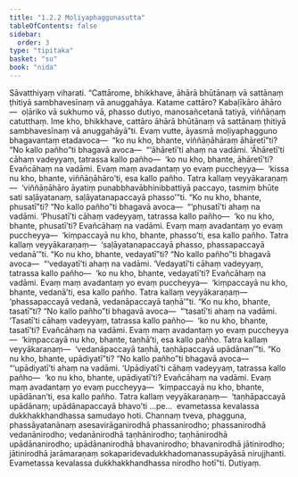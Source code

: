 ```yaml
---
title: "1.2.2 Moḷiyaphaggunasutta"
tableOfContents: false
sidebar:
  order: 3
type: "tipitaka"
basket: "su"
book: "nida"
---
```



<DynamicBreadcrumb />

<Division number="12" book="nida" bookNo="12" page="254">

<Paragraph number="72" book="nida">
Sāvatthiyaṃ viharati. “Cattārome, bhikkhave, āhārā bhūtānaṃ vā sattānaṃ ṭhitiyā sambhavesīnaṃ vā anuggahāya. Katame cattāro? Kabaḷīkāro āhāro—  oḷāriko vā sukhumo vā, phasso dutiyo, manosañcetanā tatiyā, viññāṇaṃ catutthaṃ. Ime kho, bhikkhave, cattāro āhārā bhūtānaṃ vā sattānaṃ ṭhitiyā sambhavesīnaṃ vā anuggahāyā”ti.
</Paragraph>

<Paragraph number="73" book="nida">
Evaṃ vutte, āyasmā moḷiyaphagguno bhagavantaṃ etadavoca—  “ko nu kho, bhante, viññāṇāhāraṃ āhāretī”ti? “No kallo pañho”ti bhagavā avoca—  “‘āhāretī’ti ahaṃ na vadāmi. ‘Āhāretī’ti cāhaṃ vadeyyaṃ, tatrassa kallo pañho—  ‘ko nu kho, bhante, āhāretī’ti? Evañcāhaṃ na vadāmi. Evaṃ maṃ avadantaṃ yo evaṃ puccheyya—  ‘kissa nu kho, bhante, viññāṇāhāro’ti, esa kallo pañho. Tatra kallaṃ veyyākaraṇaṃ—  ‘viññāṇāhāro āyatiṃ punabbhavābhinibbattiyā paccayo, tasmiṃ bhūte sati saḷāyatanaṃ, saḷāyatanapaccayā phasso’”ti.
</Paragraph>

<Paragraph number="74" book="nida">
“Ko nu kho, bhante, phusatī”ti? “No kallo pañho”ti bhagavā avoca—  “‘phusatī’ti ahaṃ na vadāmi. ‘Phusatī’ti cāhaṃ vadeyyaṃ, tatrassa kallo pañho—  ‘ko nu kho, bhante, phusatī’ti? Evañcāhaṃ na vadāmi. Evaṃ maṃ avadantaṃ yo evaṃ puccheyya—  ‘kiṃpaccayā nu kho, bhante, phasso’ti, esa kallo pañho. Tatra kallaṃ veyyākaraṇaṃ—  ‘saḷāyatanapaccayā phasso, phassapaccayā vedanā’”ti.
</Paragraph>

<Paragraph number="75" book="nida">
“Ko nu kho, bhante, vedayatī”ti? “No kallo pañho”ti bhagavā avoca—  “‘vedayatī’ti ahaṃ na vadāmi. ‘Vedayatī’ti cāhaṃ vadeyyaṃ, tatrassa kallo pañho—  ‘ko nu kho, bhante, vedayatī’ti? Evañcāhaṃ na vadāmi. Evaṃ maṃ avadantaṃ yo evaṃ puccheyya—  ‘kiṃpaccayā nu kho, bhante, vedanā’ti, esa kallo pañho. Tatra kallaṃ veyyākaraṇaṃ—  ‘phassapaccayā vedanā, vedanāpaccayā taṇhā’”ti.
</Paragraph>

<Paragraph number="76" book="nida">
“Ko nu kho, bhante, tasatī”ti? “No kallo pañho”ti bhagavā avoca—  “‘tasatī’ti ahaṃ na vadāmi. ‘Tasatī’ti cāhaṃ vadeyyaṃ, tatrassa kallo pañho—  ‘ko nu kho, bhante, tasatī’ti? Evañcāhaṃ na vadāmi. Evaṃ maṃ avadantaṃ yo evaṃ puccheyya—  ‘kiṃpaccayā nu kho, bhante, taṇhā’ti, esa kallo pañho. Tatra kallaṃ veyyākaraṇaṃ—  ‘vedanāpaccayā taṇhā, taṇhāpaccayā upādānan’”ti.
</Paragraph>

<Paragraph number="77" book="nida">
“Ko nu kho, bhante, upādiyatī”ti? “No kallo pañho”ti bhagavā avoca—  “‘upādiyatī’ti ahaṃ na vadāmi. ‘Upādiyatī’ti cāhaṃ vadeyyaṃ, tatrassa kallo pañho—  ‘ko nu kho, bhante, upādiyatī’ti? Evañcāhaṃ na vadāmi. Evaṃ maṃ avadantaṃ yo evaṃ puccheyya—  ‘kiṃpaccayā nu kho, bhante, upādānan’ti, esa kallo pañho. Tatra kallaṃ veyyākaraṇaṃ—  ‘taṇhāpaccayā upādānaṃ; upādānapaccayā bhavo’ti …pe…  evametassa kevalassa dukkhakkhandhassa samudayo hoti.
</Paragraph>

<Paragraph number="78" book="nida">
Channaṃ tveva, phagguna, phassāyatanānaṃ asesavirāganirodhā phassanirodho; phassanirodhā vedanānirodho; vedanānirodhā taṇhānirodho; taṇhānirodhā upādānanirodho; upādānanirodhā bhavanirodho; bhavanirodhā jātinirodho; jātinirodhā jarāmaraṇaṃ sokaparidevadukkhadomanassupāyāsā nirujjhanti. Evametassa kevalassa dukkhakkhandhassa nirodho hotī”ti.

</Paragraph>
</Division>

<Paragraph number="79" type="center" book="nida">
Dutiyaṃ.
</Paragraph>